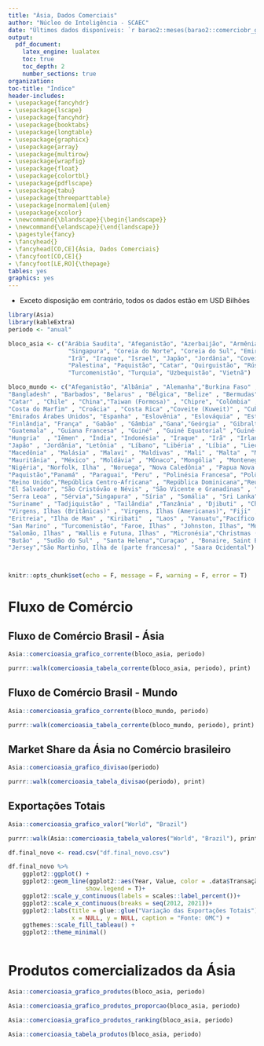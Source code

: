 ```yaml
---
title: "Ásia, Dados Comerciais"
author: "Núcleo de Inteligência - SCAEC"
date: "Últimos dados disponíveis: `r barao2::meses(barao2::comerciobr_get_ultimomes())` de `2022`"
output:
  pdf_document:
    latex_engine: lualatex
    toc: true
    toc_depth: 2
    number_sections: true
organization: 
toc-title: "Índice"
header-includes:
- \usepackage{fancyhdr}
- \usepackage{lscape}
- \usepackage{fancyhdr}
- \usepackage{booktabs}
- \usepackage{longtable}
- \usepackage{graphicx}
- \usepackage{array}
- \usepackage{multirow}
- \usepackage{wrapfig}
- \usepackage{float}
- \usepackage{colortbl}
- \usepackage{pdflscape}
- \usepackage{tabu}
- \usepackage{threeparttable}
- \usepackage[normalem]{ulem}
- \usepackage{xcolor}
- \newcommand{\blandscape}{\begin{landscape}}
- \newcommand{\elandscape}{\end{landscape}}
- \pagestyle{fancy}
- \fancyhead{}
- \fancyhead[CO,CE]{Ásia, Dados Comerciais}
- \fancyfoot[CO,CE]{}
- \fancyfoot[LE,RO]{\thepage}
tables: yes
graphics: yes
---
```


- Exceto disposição em contrário, todos os dados estão em USD Bilhões

```r
library(Asia)
library(kableExtra)
periodo <- "anual"

bloco_asia <- c("Arábia Saudita", "Afeganistão", "Azerbaijão", "Armênia", "Bangladesh", "Barein" ,"Brunei", "Butão", "Cazaquistão", "Camboja", "China", "Chipre",
                 "Singapura", "Coreia do Norte", "Coreia do Sul", "Emirados Árabes Unidos", "Filipinas", "Geórgia", "Iêmen", "Índia", "Indonésia",
                 "Irã", "Iraque", "Israel", "Japão", "Jordânia", "Coveite (Kuweit)", "Laos", "Líbano", "Maldivas", "Malásia", "Mongólia", "Mianmar", "Nepal", "Omã",
                 "Palestina", "Paquistão", "Catar", "Quirguistão", "Rússia", "Síria", "Sri Lanka", "Tadjiquistão", "Tailândia", "Taiwan (Formosa)", "Timor Leste",
                 "Turcomenistão", "Turquia", "Uzbequistão", "Vietnã")

bloco_mundo <- c("Afeganistão", "Albânia" , "Alemanha","Burkina Faso" , "Andorra"  ,"Angola" , "Anguilla", "Antígua e Barbuda" , "Antilhas Holandesas","Arábia Saudita" , "Argélia"  , "Argentina" , "Armênia" , "Aruba" , "Austrália" , "Áustria" , "Azerbaijão" ,  "Bahamas" , "Barein",
"Bangladesh" , "Barbados", "Belarus" , "Bélgica", "Belize" , "Bermudas", "Mianmar" , "Bolívia" ,"Bósnia-Herzegovina" ,"Botsuana"  ,            "Brunei" , "Bulgária" , "Cabo Verde" , "Cayman, Ilhas", "Camboja" , "Camarões"  , "Canadá" , "Canárias, Ilhas", "Cazaquistão" ,
"Catar" , "Chile" , "China","Taiwan (Formosa)" , "Chipre", "Colômbia" , "Comores", "Congo" , "Coreia do Norte", "Coreia do Sul" ,
"Costa do Marfim" , "Croácia" , "Costa Rica" ,"Coveite (Kuweit)" , "Cuba","Benin" , "Dinamarca","Dominica" , "Equador" ,"Egito" ,
"Emirados Árabes Unidos", "Espanha" , "Eslovênia" , "Eslováquia" , "Estados Unidos" , "Estônia" , "Etiópia"  , "Filipinas" ,
"Finlândia", "França" , "Gabão" , "Gâmbia" ,"Gana","Geórgia" , "Gibraltar", "Granada" , "Grécia" ,"Groenlândia" , "Guadalupe" ,
"Guatemala" , "Guiana Francesa" , "Guiné" , "Guiné Equatorial" ,"Guiné-Bissau" , "Guiana","Haiti" , "Honduras"  , "Hong Kong" ,
"Hungria"  , "Iêmen" , "Índia", "Indonésia" , "Iraque" , "Irã" , "Irlanda", "Islândia" , "Israel", "Itália" , "Jamaica"  ,
"Japão" , "Jordânia", "Letônia" , "Líbano", "Libéria" , "Líbia" , "Liechtenstein" , "Lituânia","Luxemburgo" , "Macau",
"Macedônia" , "Malásia" , "Malavi" , "Maldivas" , "Mali" , "Malta" , "Marrocos" ,"Marshall, Ilhas", "Martinica" , "Maurício" ,
"Mauritânia" , "México" , "Moldávia" , "Mônaco", "Mongólia" , "Montenegro", "Moçambique" , "Namíbia", "Nepal" , "Nicarágua", "Níger" ,
"Nigéria", "Norfolk, Ilha" , "Noruega", "Nova Caledônia" , "Papua Nova Guiné", "Nova Zelândia" , "Omã", "Países Baixos (Holanda)" ,
"Paquistão","Panamá" , "Paraguai", "Peru" , "Polinésia Francesa", "Polônia" , "Portugal","Porto Rico" , "Quênia" , "Quirguistão" ,
"Reino Unido","República Centro-Africana" , "República Dominicana","Reunião" , "Zimbábue","Romênia" , "Ruanda" , "Rússia" ,
"El Salvador", "São Cristóvão e Névis" , "São Vicente e Granadinas" , "Santa Lúcia" , "São Tomé e Príncipe","Senegal" , "Seicheles",
"Serra Leoa" , "Sérvia","Singapura" , "Síria" , "Somália" , "Sri Lanka" ,"Suazilândia" , "África do Sul", "Sudão" , "Suécia" ,"Suíça" ,
"Suriname" , "Tadjiquistão" , "Tailândia" ,"Tanzânia" , "Djibuti" , "Chade" , "Tcheca, República","Timor Leste" , "Togo" , "Trinidad e Tobago" ,"Tunísia" , "Turcas e Caicos, Ilhas" , "Turquia" ,         "Ucrânia" , "Uganda"  , "Uruguai" , "Uzbequistão" ,"Venezuela" , "Vietnã",   
"Virgens, Ilhas (Britânicas)" , "Virgens, Ilhas (Americanas)", "Fiji" , "Congo, República Democrática","Zâmbia" , "Burundi", "Cook, Ilhas" ,
"Eritreia", "Ilha de Man" , "Kiribati"  , "Laos" , "Vanuatu","Pacífico, Ilhas do (EUA)" , "Samoa", "Tuvalu" , "Canal, Ilhas do (Guernsey)",
"San Marino" , "Turcomenistão", "Faroe, Ilhas" , "Johnston, Ilhas", "Montserrat" , "Tonga","Falkland (Malvinas)" , "Palau" , "Pitcairn" ,
"Salomão, Ilhas" , "Wallis e Futuna, Ilhas" , "Micronésia","Christmas (Navidad), Ilha" , "Palestina", "Samoa Americana" , "Lesoto","Vaticano" ,
"Butão" , "Sudão do Sul" , "Santa Helena","Curaçao" , "Bonaire, Saint Eustatius e Saba","Aland, Ilhas" , "Toquelau" , "Nauru" ,
"Jersey","São Martinho, Ilha de (parte francesa)" , "Saara Ocidental")



knitr::opts_chunk$set(echo = F, message = F, warning = F, error = T)
```

\newpage

# Fluxo de Comércio

## Fluxo de Comércio Brasil - Ásia


```r
Asia::comercioasia_grafico_corrente(bloco_asia, periodo)
```

```r
purrr::walk(comercioasia_tabela_corrente(bloco_asia, periodo), print)
```


\newpage

## Fluxo de Comércio Brasil - Mundo


```r
Asia::comercioasia_grafico_corrente(bloco_mundo, periodo)
```

```r
purrr::walk(comercioasia_tabela_corrente(bloco_mundo, periodo), print)
```

\newpage

## Market Share da Ásia no Comércio brasileiro

```r
Asia::comercioasia_grafico_divisao(periodo)
```

```r
purrr::walk(comercioasia_tabela_divisao(periodo), print)
```

\newpage

## Exportações Totais 


```r
Asia::comercioasia_grafico_valor("World", "Brazil")
```

```r
purrr::walk(Asia::comercioasia_tabela_valores("World", "Brazil"), print)
```

```r


df.final_novo <- read.csv("df.final_novo.csv")

df.final_novo %>%
    ggplot2::ggplot() +
    ggplot2::geom_line(ggplot2::aes(Year, Value, color = .data$Transação),
                      show.legend = T)+
    ggplot2::scale_y_continuous(labels = scales::label_percent())+
    ggplot2::scale_x_continuous(breaks = seq(2012, 2021))+
    ggplot2::labs(title = glue::glue("Variação das Exportações Totais"),
                  x = NULL, y = NULL, caption = "Fonte: OMC") +
    ggthemes::scale_fill_tableau() +
    ggplot2::theme_minimal()



```



\newpage
# Produtos comercializados da Ásia

```r
Asia::comercioasia_grafico_produtos(bloco_asia, periodo)
```

```r
Asia::comercioasia_grafico_produtos_proporcao(bloco_asia, periodo)
```

\blandscape

```r
Asia::comercioasia_grafico_produtos_ranking(bloco_asia, periodo)
```

\elandscape

\newpage

```r
Asia::comercioasia_tabela_produtos(bloco_asia, periodo)
```

\newpage
